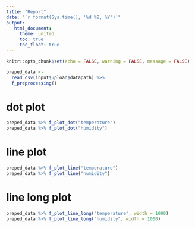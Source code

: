 ---
title: "Report"
date: "`r format(Sys.time(), '%d %B, %Y')`"
output:
   html_document:
     theme: united
     toc: true
     toc_float: true
---

```{r setup, include=FALSE}
knitr::opts_chunk$set(echo = FALSE, warning = FALSE, message = FALSE)
```


```{r}
preped_data <-
  read_csv(input$upload$datapath) %>% 
  f_preprocessing()
```

# dot plot

```{r}
preped_data %>% f_plot_dot("temperature")
preped_data %>% f_plot_dot("humidity")
```

# line plot

```{r}
preped_data %>% f_plot_line("temperature")
preped_data %>% f_plot_line("humidity")
```

# line long plot

```{r}
preped_data %>% f_plot_line_long("temperature", width = 1000)
preped_data %>% f_plot_line_long("humidity", width = 1000)
```

